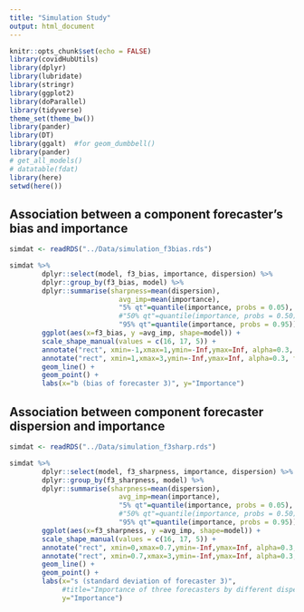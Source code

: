 ```yaml
---
title: "Simulation Study"
output: html_document
---
```


```r
knitr::opts_chunk$set(echo = FALSE)
library(covidHubUtils)
library(dplyr)
library(lubridate)
library(stringr)
library(ggplot2)
library(doParallel)
library(tidyverse)
theme_set(theme_bw())
library(pander)
library(DT)
library(ggalt)  #for geom_dumbbell()
library(pander)
# get_all_models()
# datatable(fdat)
library(here)
setwd(here())
```

## Association between a component forecaster's bias and importance

```r
simdat <- readRDS("../Data/simulation_f3bias.rds")

simdat %>% 
        dplyr::select(model, f3_bias, importance, dispersion) %>%
        dplyr::group_by(f3_bias, model) %>%
        dplyr::summarise(sharpness=mean(dispersion), 
                           avg_imp=mean(importance), 
                           "5% qt"=quantile(importance, probs = 0.05), 
                           #"50% qt"=quantile(importance, probs = 0.50),
                           "95% qt"=quantile(importance, probs = 0.95)) %>% 
        ggplot(aes(x=f3_bias, y =avg_imp, shape=model)) +
        scale_shape_manual(values = c(16, 17, 5)) +
        annotate("rect", xmin=-1,xmax=1,ymin=-Inf,ymax=Inf, alpha=0.3, fill="#F8766D") +
        annotate("rect", xmin=1,xmax=3,ymin=-Inf,ymax=Inf, alpha=0.3, fill="#619CFF") +
        geom_line() +
        geom_point() +
        labs(x="b (bias of forecaster 3)", y="Importance")
```





## Association between component forecaster dispersion and importance

```r
simdat <- readRDS("../Data/simulation_f3sharp.rds")

simdat %>% 
        dplyr::select(model, f3_sharpness, importance, dispersion) %>%
        dplyr::group_by(f3_sharpness, model) %>%
        dplyr::summarise(sharpness=mean(dispersion), 
                           avg_imp=mean(importance), 
                           "5% qt"=quantile(importance, probs = 0.05), 
                           #"50% qt"=quantile(importance, probs = 0.50),
                           "95% qt"=quantile(importance, probs = 0.95)) %>% 
        ggplot(aes(x=f3_sharpness, y =avg_imp, shape=model)) +
        scale_shape_manual(values = c(16, 17, 5)) +
        annotate("rect", xmin=0,xmax=0.7,ymin=-Inf,ymax=Inf, alpha=0.3, fill="#F8766D") +
        annotate("rect", xmin=0.7,xmax=3,ymin=-Inf,ymax=Inf, alpha=0.3, fill="#619CFF") +
        geom_line() +
        geom_point() +
        labs(x="s (standard deviation of forecaster 3)",
             #title="Importance of three forecasters by different dispersion of forecaster 3", 
             y="Importance") 
```


























